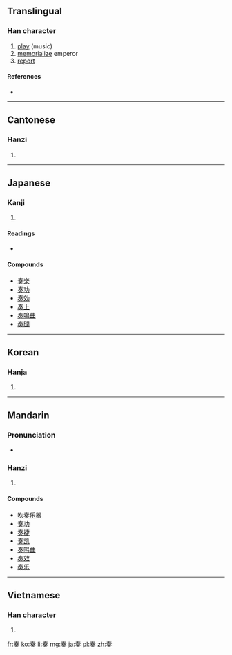 {{also|秦}}
==Translingual==

===Han character===
{{Han char|rn=37|rad=大|as=06|sn=9|four=5043<sub>0</sub>|canj=手大竹大 (QKHK)}}

# [[play]] (music)
# [[memorialize]] emperor
# [[report]]

====References====
* {{Han ref|kx=0251.150|dkj=05915|dj=0512.140|hdz=10537.010|uh=594F|ud=22863|bh=ABB5|bd=43957}}

----

==Cantonese==

===Hanzi===
{{yue-hanzi|jyut=|y=jau3}}

# {{defn|lang=yue|sort=大06}}

----

==Japanese==

===Kanji===
{{ja-kanji|grade=6|rs=大06}}

# {{defn|lang=ja|sort=大06}}

====Readings====
* {{ja-readings|on=[[そう]] (sō)|kun=[[かなでる]] (kanaderu), [[すすめる]] (susumeru)}}

====Compounds====
* [[奏楽]]
* [[奏功]]
* [[奏効]]
* [[奏上]]
* [[奏鳴曲]]
* [[奏聞]]

----

==Korean==

===Hanja===
{{ko-hanja|hangeul=주|rv=ju|mr=chu}}

# {{defn|lang=ko|sort=大06}}

----

==Mandarin==

===Pronunciation===
* {{audio|Zh-zòu.ogg|Audio}}

===Hanzi===
{{cmn-hanzi|pin=[[zòu]] ([[zou4]])|wg=tsou<sup>4</sup>}}

# {{defn|lang=cmn|sort=大06}}

====Compounds====
* [[吹奏乐器]]
* [[奏功]]
* [[奏捷]]
* [[奏凯]]
* [[奏鸣曲]]
* [[奏效]]
* [[奏乐]]

----

==Vietnamese==

===Han character===
{{vi-hantu|[[tấu]], [[táu]], [[tâu]]|rs=大06}}

# {{defn|lang=vi|sort=大06}}

[[fr:奏]]
[[ko:奏]]
[[li:奏]]
[[mg:奏]]
[[ja:奏]]
[[pl:奏]]
[[zh:奏]]